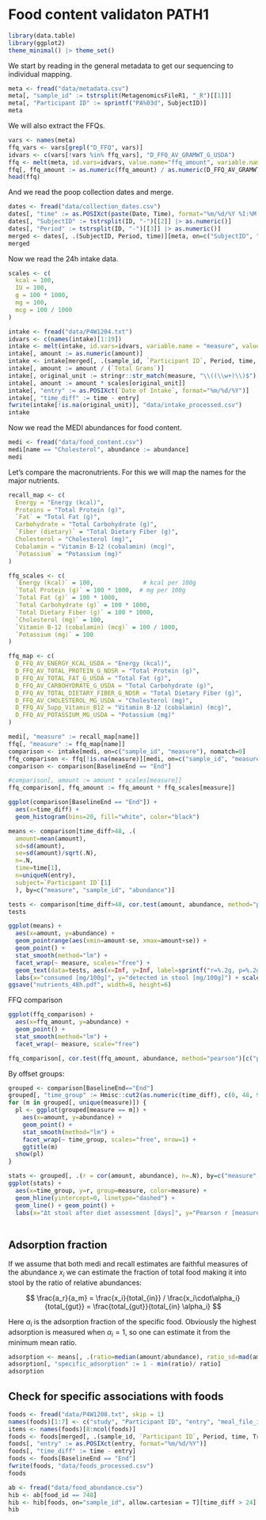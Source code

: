 # Food content validaton PATH1

```r
library(data.table)
library(ggplot2)
theme_minimal() |> theme_set()
```

We start by reading in the general metadata to get our sequencing to individual mapping.

```r
meta <- fread("data/metadata.csv")
meta[, "sample_id" := tstrsplit(MetagenomicsFileR1, "_R")[[1]]]
meta[, "Participant ID" := sprintf("PA%03d", SubjectID)]
meta
```

We will also extract the FFQs.

```r
vars <- names(meta)
ffq_vars <- vars[grepl("D_FFQ", vars)]
idvars <- c(vars[!vars %in% ffq_vars], "D_FFQ_AV_GRAMWT_G_USDA")
ffq <- melt(meta, id.vars=idvars, value.name="ffq_amount", variable.name="name")[ffq_amount > 0]
ffq[, ffq_amount := as.numeric(ffq_amount) / as.numeric(D_FFQ_AV_GRAMWT_G_USDA)]
head(ffq)
```

And we read the poop collection dates and merge.

```r
dates <- fread("data/collection_dates.csv")
dates[, "time" := as.POSIXct(paste(Date, Time), format="%m/%d/%Y %I:%M %p")]
dates[, "SubjectID" := tstrsplit(ID, "-")[[2]] |> as.numeric()]
dates[, "Period" := tstrsplit(ID, "-")[[3]] |> as.numeric()]
merged <- dates[, .(SubjectID, Period, time)][meta, on=c("SubjectID", "Period")]
merged
```

Now we read the 24h intake data.

```r
scales <- c(
  kcal = 100,
  IU = 100,
  g = 100 * 1000,
  mg = 100,
  mcg = 100 / 1000
)

intake <- fread("data/P4W1204.txt")
idvars <- c(names(intake)[1:19])
intake <- melt(intake, id.vars=idvars, variable.name = "measure", value.name = "amount")[amount > 1e-6]
intake[, amount := as.numeric(amount)]
intake <- intake[merged[, .(sample_id, `Participant ID`, Period, time, Treatment, BaselineEnd)], on="Participant ID", nomatch=0]
intake[, amount := amount / (`Total Grams`)]
intake[, original_unit := stringr::str_match(measure, "\\((\\w+)\\)$")[,2]]
intake[, amount := amount * scales[original_unit]]
intake[, "entry" := as.POSIXct(`Date of Intake`, format="%m/%d/%Y")]
intake[, "time_diff" := time - entry]
fwrite(intake[!is.na(original_unit)], "data/intake_processed.csv")
intake
```

Now we read the MEDI abundances for food content.

```r
medi <- fread("data/food_content.csv")
medi[name == "Cholesterol", abundance := abundance]
medi
```

Let's compare the macronutrients. For this we will map the names for the major nutrients.

```r
recall_map <- c(
  Energy = "Energy (kcal)",
  Proteins = "Total Protein (g)",
  `Fat` = "Total Fat (g)",
  Carbohydrate = "Total Carbohydrate (g)",
  `Fiber (dietary)` = "Total Dietary Fiber (g)",
  Cholesterol = "Cholesterol (mg)",
  Cobalamin = "Vitamin B-12 (cobalamin) (mcg)",
  `Potassium` = "Potassium (mg)"
)

ffq_scales <- c(
  `Energy (kcal)` = 100,              # kcal per 100g
  `Total Protein (g)` = 100 * 1000,  # mg per 100g
  `Total Fat (g)` = 100 * 1000,
  `Total Carbohydrate (g)` = 100 * 1000,
  `Total Dietary Fiber (g)` = 100 * 1000,
  `Cholesterol (mg)` = 100,
  `Vitamin B-12 (cobalamin) (mcg)` = 100 / 1000,
  `Potassium (mg)` = 100
)

ffq_map <- c(
  D_FFQ_AV_ENERGY_KCAL_USDA = "Energy (kcal)",
  D_FFQ_AV_TOTAL_PROTEIN_G_NDSR = "Total Protein (g)",
  D_FFQ_AV_TOTAL_FAT_G_USDA = "Total Fat (g)",
  D_FFQ_AV_CARBOHYDRATE_G_USDA = "Total Carbohydrate (g)",
  D_FFQ_AV_TOTAL_DIETARY_FIBER_G_NDSR = "Total Dietary Fiber (g)",
  D_FFQ_AV_CHOLESTEROL_MG_USDA = "Cholesterol (mg)",
  D_FFQ_AV_Supp_Vitamin_B12 = "Vitamin B-12 (cobalamin) (mcg)",
  D_FFQ_AV_POTASSIUM_MG_USDA = "Potassium (mg)"
)

medi[, "measure" := recall_map[name]]
ffq[, "measure" := ffq_map[name]]
comparison <- intake[medi, on=c("sample_id", "measure"), nomatch=0]
ffq_comparison <- ffq[!is.na(measure)][medi, on=c("sample_id", "measure"), nomatch=0, allow.cartesian=T]
comparison <- comparison[BaselineEnd == "End"]

#comparison[, amount := amount * scales[measure]]
ffq_comparison[, ffq_amount := ffq_amount * ffq_scales[measure]]
```

```r
ggplot(comparison[BaselineEnd == "End"]) +
  aes(x=time_diff) +
  geom_histogram(bins=20, fill="white", color="black")
```

```r
means <- comparison[time_diff>48, .(
  amount=mean(amount), 
  sd=sd(amount),
  se=sd(amount)/sqrt(.N),
  n=.N,
  time=time[1], 
  n=uniqueN(entry), 
  subject=`Participant ID`[1]
  ), by=c("measure", "sample_id", "abundance")]

tests <- comparison[time_diff>48, cor.test(amount, abundance, method="pearson")[c("p.value", "estimate")], by="measure"]
tests
```

```r
ggplot(means) +
  aes(x=amount, y=abundance) +
  geom_pointrange(aes(xmin=amount-se, xmax=amount+se)) +
  geom_point() +
  stat_smooth(method="lm") +
  facet_wrap(~ measure, scales="free") + 
  geom_text(data=tests, aes(x=Inf, y=Inf, label=sprintf("r=%.2g, p=%.2g", estimate, p.value)), size=3.5, vjust=1, hjust=1) +
  labs(x="consumed [mg/100g]", y="detected in stool [mg/100g]") + scale_y_continuous(expand=c(0.25, 0))
ggsave("nutrients_48h.pdf", width=8, height=6)
```



FFQ comparison

```r
ggplot(ffq_comparison) +
  aes(x=ffq_amount, y=abundance) +
  geom_point() +
  stat_smooth(method="lm") +
  facet_wrap(~ measure, scale="free")

ffq_comparison[, cor.test(ffq_amount, abundance, method="pearson")[c("p.value", "estimate")], by=c("measure")]
```
By offset groups:

```r
grouped <- comparison[BaselineEnd=="End"]
grouped[, "time_group" := Hmisc::cut2(as.numeric(time_diff), c(0, 48, 96))]
for (m in grouped[, unique(measure)]) {
  pl <- ggplot(grouped[measure == m]) +
    aes(x=amount, y=abundance) +
    geom_point() +
    stat_smooth(method="lm") +
    facet_wrap(~ time_group, scales="free", nrow=1) +
    ggtitle(m)
  show(pl)
}
```

```r
stats <- grouped[, .(r = cor(amount, abundance), n=.N), by=c("measure", "time_group")]
ggplot(stats) +
  aes(x=time_group, y=r, group=measure, color=measure) +
  geom_hline(yintercept=0, linetype="dashed") +
  geom_line() + geom_point() +
  labs(x="Δt stool after diet assessment [days]", y="Pearson r [measured vs. MEDI]", color="Nutrient")
  
```

## Adsorption fraction

If we assume that both medi and recall estimates are faithful measures of the abundance $x_i$ we can estimate the fraction
of total food making it into stool by the ratio of relative abundances:

$$
\frac{a_r}{a_m} = \frac{x_i}{total_{in}} / \frac{x_i\cdot\alpha_i}{total_{gut}} = \frac{total_{gut}}{total_{in} \alpha_i} 
$$

Here $\alpha_i$ is the adsorption fraction of the specific food. Obviously the highest adsorption is measured when $\alpha_i = 1$, so one can estimate it from the minimum mean ratio.

```r
adsorption <- means[, .(ratio=median(amount/abundance), ratio_sd=mad(amount/abundance)), by="measure"]
adsorption[, "specific_adsorption" := 1 - min(ratio)/ ratio]
adsorption
```

## Check for specific associations with foods

```r
foods <- fread("data/P4W1208.txt", skip = 1)
names(foods)[1:7] <- c("study", "Participant ID", "entry", "meal_file_id", "meal_time", "meal_name", "meal_location")
items <- names(foods)[8:ncol(foods)]
foods <- foods[merged[, .(sample_id, `Participant ID`, Period, time, Treatment, BaselineEnd)], on="Participant ID", nomatch=0]
foods[, "entry" := as.POSIXct(entry, format="%m/%d/%Y")]
foods[, "time_diff" := time - entry]
foods <- foods[BaselineEnd == "End"]
fwrite(foods, "data/foods_processed.csv")
foods
```

```r
ab <- fread("data/food_abundance.csv")
hib <- ab[food_id == 748]
hib <- hib[foods, on="sample_id", allow.cartesian = T][time_diff > 24]
hib
```